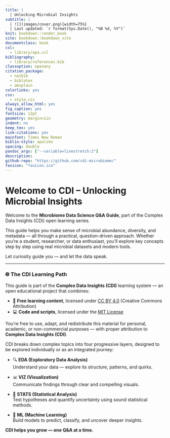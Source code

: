 ```yaml
---
title: |
  | Unlocking Microbial Insights
subtitle: |
  | ![](images/cover.png){width=75%}
  | Last updated: `r format(Sys.Date(), "%B %d, %Y")` 
knit: bookdown::render_book
site: bookdown::bookdown_site
documentclass: book
csl: 
  - library/apa.csl
bibliography:
  - library/references.bib
classoption: openany
citation_package:
  - natbib
  - biblatex
  - amsplain
colorlinks: yes
css: 
  - style.css
always_allow_html: yes
fig_caption: yes
fontsize: 12pt
geometry: margin=1in
indent: no
keep_tex: yes
link-citations: yes
mainfont: Times New Roman
biblio-style: apalike
spacing: double
pandoc_args: ["--variable=linestretch:2"]
description:
github-repo: "https://github.com/cdi-microbiome/"
favicon: "favicon.ico"
---
```


#  {-}

# Welcome to CDI – Unlocking Microbial Insights {-}

Welcome to the **Microbiome Data Science Q&A Guide**, part of the Complex Data Insights (CDI) open learning series.

This guide helps you make sense of microbial abundance, diversity, and metadata — all through a practical, question-driven approach. Whether you're a student, researcher, or data enthusiast, you'll explore key concepts step by step using real microbial datasets and modern tools.

Let curiosity guide you — and let the data speak.

---

### 🌐 The CDI Learning Path {-}

This guide is part of the **Complex Data Insights (CDI)** learning system — an open educational project that combines:

- 📘 **Free learning content**, licensed under [CC BY 4.0](https://creativecommons.org/licenses/by/4.0/) (Creative Commons Attribution)  
- 💻 **Code and scripts**, licensed under the [MIT License](https://opensource.org/license/mit/)

You're free to use, adapt, and redistribute this material for personal, academic, or non-commercial purposes — with proper attribution to **Complex Data Insights (CDI)**.

CDI breaks down complex topics into four progressive layers, designed to be explored individually or as an integrated journey:

- 🔍 **EDA (Exploratory Data Analysis)**  
  Understand your data — explore its structure, patterns, and quirks.

- 📊 **VIZ (Visualization)**  
  Communicate findings through clear and compelling visuals.

- 📐 **STATS (Statistical Analysis)**  
  Test hypotheses and quantify uncertainty using sound statistical methods.

- 🤖 **ML (Machine Learning)**  
  Build models to predict, classify, and uncover deeper insights.

**CDI helps you grow — one Q&A at a time.**